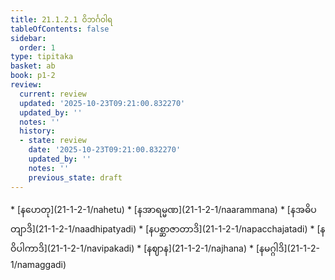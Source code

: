 ```yaml
---
title: 21.1.2.1 ဝိဘင်္ဂဝါရ
tableOfContents: false
sidebar:
  order: 1
type: tipitaka
basket: ab
book: p1-2
review:
  current: review
  updated: '2025-10-23T09:21:00.832270'
  updated_by: ''
  notes: ''
  history:
  - state: review
    date: '2025-10-23T09:21:00.832270'
    updated_by: ''
    notes: ''
    previous_state: draft
---
```



<ReviewStatus review={frontmatter.review} showDetails={true} />

<HypothesisAnnotation frontmatter={frontmatter} />

<DynamicBreadcrumb />



<TableOfContents book="p1-2" section="21.1.2.1">
* [နဟေတု](21-1-2-1/nahetu)
* [နအာရမ္မဏ](21-1-2-1/naarammana)
* [နအဓိပတျာဒိ](21-1-2-1/naadhipatyadi)
* [နပစ္ဆာဇာတာဒိ](21-1-2-1/napacchajatadi)
* [နဝိပါကာဒိ](21-1-2-1/navipakadi)
* [နဈာန](21-1-2-1/najhana)
* [နမဂ္ဂါဒိ](21-1-2-1/namaggadi)
</TableOfContents>